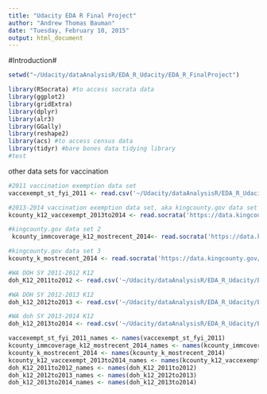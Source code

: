 ```yaml
---
title: "Udacity EDA R Final Project"
author: "Andrew Thomas Bauman"
date: "Tuesday, February 10, 2015"
output: html_document
---
```


#Introduction#


```r
setwd("~/Udacity/dataAnalysisR/EDA_R_Udacity/EDA_R_FinalProject")
```

```r
library(RSocrata) #to access socrata data
library(ggplot2)
library(gridExtra)
library(dplyr)
library(alr3)
library(GGally)
library(reshape2)
library(acs) #to access census data
library(tidyr) #bare bones data tidying library
#test

```

other data sets for vaccination



```r
#2011 vaccination exemption data set
vaccexempt_st_fyi_2011 <- read.csv('~/Udacity/dataAnalysisR/EDA_R_Udacity/EDA_R_FinalProject/data/syi_fyi_2011.csv')

#2013-2014 vaccination exemption data set, aka kingcounty.gov data set 1
kcounty_k12_vaccexempt_2013to2014 <- read.socrata('https://data.kingcounty.gov/dataset/Vaccination-Exemptions-in-King-County/xs83-3zit')

#kingcounty.gov data set 2
 kcounty_immcoverage_k12_mostrecent_2014<- read.socrata('https://data.kingcounty.gov/dataset/K-12-Immunization-Coverage-by-Most-Recent-School-R/h2ef-byuh')

#kingcounty.gov data set 3
kcounty_k_mostrecent_2014 <- read.socrata('https://data.kingcounty.gov/dataset/Kindergarten-Immunization-Coverage-by-Most-Recent-/agib-e23h')

#WA DOH SY 2011-2012 K12
doh_K12_2011to2012 <- read.csv('~/Udacity/dataAnalysisR/EDA_R_Udacity/EDA_R_FinalProject/data/WA_Vacc_K12_2011.csv')

#WA DOH SY 2012-2013 K12
doh_k12_2012to2013 <- read.csv('~/Udacity/dataAnalysisR/EDA_R_Udacity/EDA_R_FinalProject/data/WA_Vacc_K12_2012.csv')

#WA doh SY 2013-2014 K12
doh_k12_2013to2014 <- read.csv('~/Udacity/dataAnalysisR/EDA_R_Udacity/EDA_R_FinalProject/data/WA_Vacc_K12_2013.csv')
```

```r
vaccexempt_st_fyi_2011_names <- names(vaccexempt_st_fyi_2011)
kcounty_immcoverage_k12_mostrecent_2014_names <- names(kcounty_immcoverage_k12_mostrecent_2014)
kcounty_k_mostrecent_2014 <- names(kcounty_k_mostrecent_2014)
kcounty_k12_vaccexempt_2013to2014_names <- names(kcounty_k12_vaccexempt_2013to2014)
doh_K12_2011to2012_names <- names(doh_K12_2011to2012)
doh_k12_2012to2013_names <- names(doh_k12_2012to2013)
doh_k12_2013to2014_names <- names(doh_k12_2013to2014)
```

